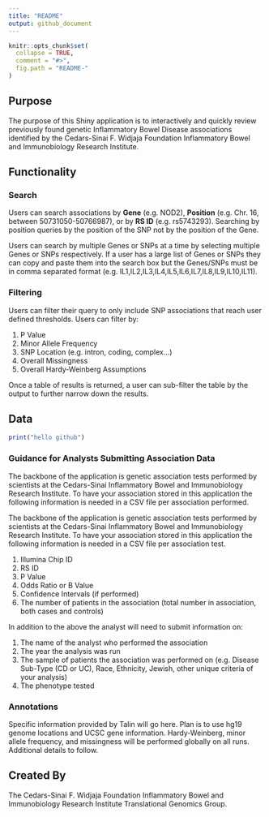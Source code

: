 ```yaml
---
title: "README"
output: github_document
---
```


```r
knitr::opts_chunk$set(
  collapse = TRUE,
  comment = "#>",
  fig.path = "README-"
)
```

## Purpose
The purpose of this Shiny application is to interactively and quickly review previously found genetic Inflammatory Bowel Disease associations identified by the Cedars-Sinai F. Widjaja Foundation Inflammatory Bowel and Immunobiology Research Institute.

## Functionality
### Search
Users can search associations by **Gene** (e.g. NOD2), **Position** (e.g. Chr. 16, between 50731050-50766987), or by **RS ID** (e.g. rs5743293). Searching by position queries by the position of the SNP not by the position of the Gene. 

Users can search by multiple Genes or SNPs at a time by selecting multiple Genes or SNPs respectively. If a user has a large list of Genes or SNPs they can copy and paste them into the search box but the Genes/SNPs must be in comma separated format (e.g. IL1,IL2,IL3,IL4,IL5,IL6,IL7,IL8,IL9,IL10,IL11).

### Filtering
Users can filter their query to only include SNP associations that reach user defined thresholds. Users can filter by:

1. P Value
2. Minor Allele Frequency
3. SNP Location (e.g. intron, coding, complex...)
4. Overall Missingness
5. Overall Hardy-Weinberg Assumptions

Once a table of results is returned, a user can sub-filter the table by the output to further narrow down the results. 

## Data 

```r
print("hello github")
```

### Guidance for Analysts Submitting Association Data
The backbone of the application is genetic association tests performed by scientists at the Cedars-Sinai Inflammatory Bowel and Immunobiology Research Institute. To have your association stored in this application the following information is needed in a CSV file per association performed.

The backbone of the application is genetic association tests performed by scientists at the Cedars-Sinai Inflammatory Bowel and Immunobiology Research Institute. To have your association stored in this application the following information is needed in a CSV file per association test. 

1. Illumina Chip ID
2. RS ID
3. P Value
4. Odds Ratio or B Value 
5. Confidence Intervals (if performed)
6. The number of patients in the association (total number in association, both cases and controls)

In addition to the above the analyst will need to submit information on:

1. The name of the analyst who performed the association
2. The year the analysis was run
3. The sample of patients the association was performed on (e.g. Disease Sub-Type (CD or UC), Race, Ethnicity, Jewish, other unique criteria of your analysis)
4. The phenotype tested


### Annotations
Specific information provided by Talin will go here. Plan is to use hg19 genome locations and UCSC gene information.
Hardy-Weinberg, minor allele frequency, and missingness will be performed globally on all runs. Additional details to follow. 

## Created By
The Cedars-Sinai F. Widjaja Foundation Inflammatory Bowel and Immunobiology Research Institute Translational Genomics Group.




